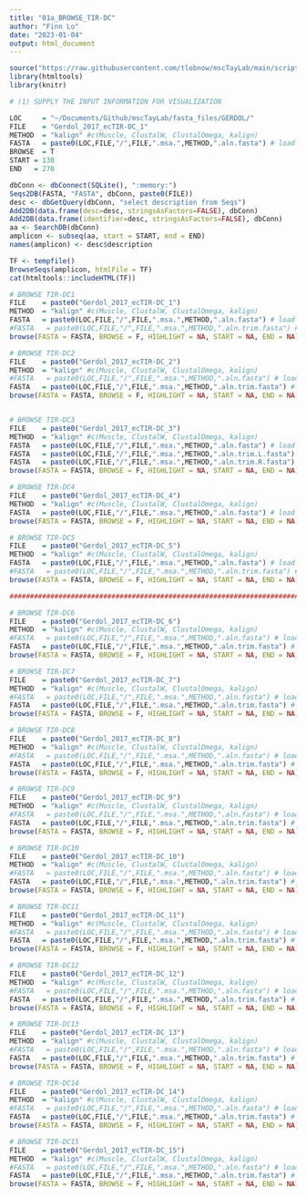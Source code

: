 ```yaml
---
title: "01a_BROWSE_TIR-DC"
author: "Finn Lo"
date: "2023-01-04"
output: html_document
---
```


```r
source("https://raw.githubusercontent.com/tlobnow/mscTayLab/main/scripts/functions.R")
library(htmltools)
library(knitr)
```



```r
# (1) SUPPLY THE INPUT INFORMATION FOR VISUALIZATION

LOC     = "~/Documents/Github/mscTayLab/fasta_files/GERDOL/"
FILE    = "Gerdol_2017_ecTIR-DC_1"
METHOD  = "kalign" #c(Muscle, ClustalW, ClustalOmega, kalign)
FASTA   = paste0(LOC,FILE,"/",FILE,".msa.",METHOD,".aln.fasta") # load aln file for viewing
BROWSE  = T
START = 130
END   = 270

dbConn <- dbConnect(SQLite(), ":memory:")
Seqs2DB(FASTA, "FASTA", dbConn, paste0(FILE))
desc <- dbGetQuery(dbConn, "select description from Seqs")
Add2DB(data.frame(desc=desc, stringsAsFactors=FALSE), dbConn)
Add2DB(data.frame(identifier=desc, stringsAsFactors=FALSE), dbConn)
aa <- SearchDB(dbConn)
amplicon <- subseq(aa, start = START, end = END)
names(amplicon) <- desc$description
```

```r
TF <- tempfile()
BrowseSeqs(amplicon, htmlFile = TF)
cat(htmltools::includeHTML(TF))
```

``` r

# BROWSE TIR-DC1
FILE    = paste0("Gerdol_2017_ecTIR-DC_1")
METHOD  = "kalign" #c(Muscle, ClustalW, ClustalOmega, kalign)
FASTA   = paste0(LOC,FILE,"/",FILE,".msa.",METHOD,".aln.fasta") # load aln file for viewing
#FASTA   = paste0(LOC,FILE,"/",FILE,".msa.",METHOD,".aln.trim.fasta") # load aln file for viewing
browse(FASTA = FASTA, BROWSE = F, HIGHLIGHT = NA, START = NA, END = NA)

# BROWSE TIR-DC2
FILE    = paste0("Gerdol_2017_ecTIR-DC_2")
METHOD  = "kalign" #c(Muscle, ClustalW, ClustalOmega, kalign)
#FASTA   = paste0(LOC,FILE,"/",FILE,".msa.",METHOD,".aln.fasta") # load aln file for viewing
FASTA   = paste0(LOC,FILE,"/",FILE,".msa.",METHOD,".aln.trim.fasta") # load aln file for viewing
browse(FASTA = FASTA, BROWSE = F, HIGHLIGHT = NA, START = NA, END = NA)


# BROWSE TIR-DC3
FILE    = paste0("Gerdol_2017_ecTIR-DC_3")
METHOD  = "kalign" #c(Muscle, ClustalW, ClustalOmega, kalign)
FASTA   = paste0(LOC,FILE,"/",FILE,".msa.",METHOD,".aln.fasta") # load aln file for viewing
FASTA   = paste0(LOC,FILE,"/",FILE,".msa.",METHOD,".aln.trim.L.fasta") # load aln file for viewing
FASTA   = paste0(LOC,FILE,"/",FILE,".msa.",METHOD,".aln.trim.R.fasta") # load aln file for viewing
browse(FASTA = FASTA, BROWSE = F, HIGHLIGHT = NA, START = NA, END = NA)

# BROWSE TIR-DC4
FILE    = paste0("Gerdol_2017_ecTIR-DC_4")
METHOD  = "kalign" #c(Muscle, ClustalW, ClustalOmega, kalign)
FASTA   = paste0(LOC,FILE,"/",FILE,".msa.",METHOD,".aln.fasta") # load aln file for viewing
browse(FASTA = FASTA, BROWSE = F, HIGHLIGHT = NA, START = NA, END = NA)

# BROWSE TIR-DC5
FILE    = paste0("Gerdol_2017_ecTIR-DC_5")
METHOD  = "kalign" #c(Muscle, ClustalW, ClustalOmega, kalign)
FASTA   = paste0(LOC,FILE,"/",FILE,".msa.",METHOD,".aln.fasta") # load aln file for viewing
#FASTA   = paste0(LOC,FILE,"/",FILE,".msa.",METHOD,".aln.trim.fasta") # load aln file for viewing
browse(FASTA = FASTA, BROWSE = F, HIGHLIGHT = NA, START = NA, END = NA)

################################################################################

# BROWSE TIR-DC6
FILE    = paste0("Gerdol_2017_ecTIR-DC_6")
METHOD  = "kalign" #c(Muscle, ClustalW, ClustalOmega, kalign)
#FASTA   = paste0(LOC,FILE,"/",FILE,".msa.",METHOD,".aln.fasta") # load aln file for viewing
FASTA   = paste0(LOC,FILE,"/",FILE,".msa.",METHOD,".aln.trim.fasta") # load aln file for viewing
browse(FASTA = FASTA, BROWSE = F, HIGHLIGHT = NA, START = NA, END = NA)

# BROWSE TIR-DC7
FILE    = paste0("Gerdol_2017_ecTIR-DC_7")
METHOD  = "kalign" #c(Muscle, ClustalW, ClustalOmega, kalign)
#FASTA   = paste0(LOC,FILE,"/",FILE,".msa.",METHOD,".aln.fasta") # load aln file for viewing
FASTA   = paste0(LOC,FILE,"/",FILE,".msa.",METHOD,".aln.trim.fasta") # load aln file for viewing
browse(FASTA = FASTA, BROWSE = F, HIGHLIGHT = NA, START = NA, END = NA)

# BROWSE TIR-DC8
FILE    = paste0("Gerdol_2017_ecTIR-DC_8")
METHOD  = "kalign" #c(Muscle, ClustalW, ClustalOmega, kalign)
#FASTA   = paste0(LOC,FILE,"/",FILE,".msa.",METHOD,".aln.fasta") # load aln file for viewing
FASTA   = paste0(LOC,FILE,"/",FILE,".msa.",METHOD,".aln.trim.fasta") # load aln file for viewing
browse(FASTA = FASTA, BROWSE = F, HIGHLIGHT = NA, START = NA, END = NA)

# BROWSE TIR-DC9
FILE    = paste0("Gerdol_2017_ecTIR-DC_9")
METHOD  = "kalign" #c(Muscle, ClustalW, ClustalOmega, kalign)
#FASTA   = paste0(LOC,FILE,"/",FILE,".msa.",METHOD,".aln.fasta") # load aln file for viewing
FASTA   = paste0(LOC,FILE,"/",FILE,".msa.",METHOD,".aln.trim.fasta") # load aln file for viewing
browse(FASTA = FASTA, BROWSE = F, HIGHLIGHT = NA, START = NA, END = NA)

# BROWSE TIR-DC10
FILE    = paste0("Gerdol_2017_ecTIR-DC_10")
METHOD  = "kalign" #c(Muscle, ClustalW, ClustalOmega, kalign)
#FASTA   = paste0(LOC,FILE,"/",FILE,".msa.",METHOD,".aln.fasta") # load aln file for viewing
FASTA   = paste0(LOC,FILE,"/",FILE,".msa.",METHOD,".aln.trim.fasta") # load aln file for viewing
browse(FASTA = FASTA, BROWSE = F, HIGHLIGHT = NA, START = NA, END = NA)

# BROWSE TIR-DC11
FILE    = paste0("Gerdol_2017_ecTIR-DC_11")
METHOD  = "kalign" #c(Muscle, ClustalW, ClustalOmega, kalign)
#FASTA   = paste0(LOC,FILE,"/",FILE,".msa.",METHOD,".aln.fasta") # load aln file for viewing
FASTA   = paste0(LOC,FILE,"/",FILE,".msa.",METHOD,".aln.trim.fasta") # load aln file for viewing
browse(FASTA = FASTA, BROWSE = F, HIGHLIGHT = NA, START = NA, END = NA)

# BROWSE TIR-DC12
FILE    = paste0("Gerdol_2017_ecTIR-DC_12")
METHOD  = "kalign" #c(Muscle, ClustalW, ClustalOmega, kalign)
#FASTA   = paste0(LOC,FILE,"/",FILE,".msa.",METHOD,".aln.fasta") # load aln file for viewing
FASTA   = paste0(LOC,FILE,"/",FILE,".msa.",METHOD,".aln.trim.fasta") # load aln file for viewing
browse(FASTA = FASTA, BROWSE = F, HIGHLIGHT = NA, START = NA, END = NA)

# BROWSE TIR-DC13
FILE    = paste0("Gerdol_2017_ecTIR-DC_13")
METHOD  = "kalign" #c(Muscle, ClustalW, ClustalOmega, kalign)
#FASTA   = paste0(LOC,FILE,"/",FILE,".msa.",METHOD,".aln.fasta") # load aln file for viewing
FASTA   = paste0(LOC,FILE,"/",FILE,".msa.",METHOD,".aln.trim.fasta") # load aln file for viewing
browse(FASTA = FASTA, BROWSE = F, HIGHLIGHT = NA, START = NA, END = NA)

# BROWSE TIR-DC14
FILE    = paste0("Gerdol_2017_ecTIR-DC_14")
METHOD  = "kalign" #c(Muscle, ClustalW, ClustalOmega, kalign)
#FASTA   = paste0(LOC,FILE,"/",FILE,".msa.",METHOD,".aln.fasta") # load aln file for viewing
FASTA   = paste0(LOC,FILE,"/",FILE,".msa.",METHOD,".aln.trim.fasta") # load aln file for viewing
browse(FASTA = FASTA, BROWSE = F, HIGHLIGHT = NA, START = NA, END = NA)

# BROWSE TIR-DC15
FILE    = paste0("Gerdol_2017_ecTIR-DC_15")
METHOD  = "kalign" #c(Muscle, ClustalW, ClustalOmega, kalign)
#FASTA   = paste0(LOC,FILE,"/",FILE,".msa.",METHOD,".aln.fasta") # load aln file for viewing
FASTA   = paste0(LOC,FILE,"/",FILE,".msa.",METHOD,".aln.trim.fasta") # load aln file for viewing
browse(FASTA = FASTA, BROWSE = F, HIGHLIGHT = NA, START = NA, END = NA)

```